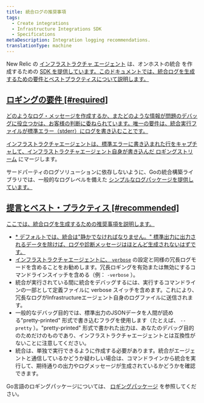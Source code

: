 ```yaml
---
title: 統合ログの推奨事項
tags:
  - Create integrations
  - Infrastructure Integrations SDK
  - Specifications
metaDescription: Integration logging recommendations.
translationType: machine
---
```


New Relic の [インフラストラクチャ エージェント](/docs/infrastructure/new-relic-infrastructure/getting-started/introduction-new-relic-infrastructure) は、オンホストの統合 を作成するための [SDK を提供しています。このドキュメントでは、統合ログを生成するための要件とベストプラクティスについて説明します。](/docs/infrastructure/host-integrations/infrastructure-integrations-sdk/get-started/introduction-infrastructure-integrations-sdk/)

## [ロギングの要件 [#required]](/docs/infrastructure/host-integrations/infrastructure-integrations-sdk/get-started/introduction-infrastructure-integrations-sdk/)

[どのようなログ・メッセージを作成するか、またどのような情報が問題のデバッグに役立つかは、お客様の判断に委ねられています。唯一の要件は、統合実行ファイルが標準エラー（stderr）にログを書き込むことです。](/docs/infrastructure/host-integrations/infrastructure-integrations-sdk/get-started/introduction-infrastructure-integrations-sdk/)

[インフラストラクチャエージェントは、標準エラーに書き込まれた行をキャプチャして、インフラストラクチャエージェント自身が書き込んだ ](/docs/infrastructure/host-integrations/infrastructure-integrations-sdk/get-started/introduction-infrastructure-integrations-sdk/)[ロギングストリーム](/docs/infrastructure/new-relic-infrastructure/troubleshooting/generating-logs-troubleshooting-infrastructure) にマージします。

サードパーティのログソリューションに依存しないように、Goの統合構築ライブラリでは、一般的なログレベルを備えた [シンプルなログパッケージを提供しています。](https://github.com/newrelic/infra-integrations-sdk/blob/master/docs/toolset/log.md)

## [提言とベスト・プラクティス [#recommended]](https://github.com/newrelic/infra-integrations-sdk/blob/master/docs/toolset/log.md)

[ここでは、統合ログを生成するための推奨事項を説明します。](https://github.com/newrelic/infra-integrations-sdk/blob/master/docs/toolset/log.md)

* [* デフォルトでは、統合は"静かでなければなりません。" 標準出力に出力されるデータを除けば、ログや診断メッセージはほとんど生成されないはずです。](https://github.com/newrelic/infra-integrations-sdk/blob/master/docs/toolset/log.md)
* [インフラストラクチャエージェントに、 ](https://github.com/newrelic/infra-integrations-sdk/blob/master/docs/toolset/log.md)[`verbose`](/docs/infrastructure/new-relic-infrastructure/configuration/configure-infrastructure-agent#verbose) の設定と同様の冗長ログモードを含めることをお勧めします。冗長ロギングを有効または無効にするコマンドラインスイッチを含める（例： `-verbose` ）。
* 統合が実行されている間に統合をデバッグするには、実行するコマンドラインの一部として定義ファイルに verbose スイッチを含めます。これにより、冗長なログがInfrastructureエージェント自身のログファイルに送信されます。
* 一般的なデバッグ目的では、標準出力のJSONデータを人間が読める"pretty-printed" 形式で書き込むフラグを使用します（たとえば、 `--pretty` ）。"pretty-printed" 形式で書かれた出力は、あなたのデバッグ目的のためだけのものであり、インフラストラクチャエージェントとは互換性がないことに注意してください。
* 統合は、単独で実行できるように作成する必要があります。統合がエージェントと通信しているかどうか疑わしい場合は、コマンドラインから統合を実行して、期待通りの出力やログメッセージが生成されているかどうかを確認できます。

Go言語のロギングパッケージについては、 [ロギングパッケージ](https://github.com/newrelic/infra-integrations-sdk/blob/master/docs/toolset/log.md) を参照してください。